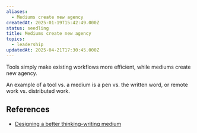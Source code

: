 ```yaml
---
aliases:
  - Mediums create new agency
createdAt: 2025-01-19T15:42:49.000Z
status: seedling
title: Mediums create new agency
topics:
  - leadership
updatedAt: 2025-04-21T17:30:45.000Z
---
```

Tools simply make existing workflows more efficient, while mediums create new agency.

An example of a tool vs. a medium is a pen vs. the written word, or remote work vs. distributed work.

## References

- [Designing a better thinking-writing medium](https://thesephist.com/posts/medium/)
